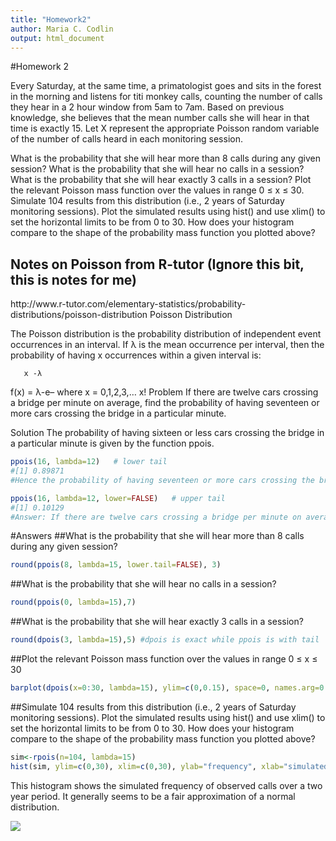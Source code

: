 ```yaml
---
title: "Homework2"
author: Maria C. Codlin
output: html_document
---
```


#Homework 2

Every Saturday, at the same time, a primatologist goes and sits in the forest in the morning and listens for titi monkey calls, counting the number of calls they hear in a 2 hour window from 5am to 7am. 
  Based on previous knowledge, she believes that the mean number calls she will hear in that time is exactly 15. 
  Let X represent the appropriate Poisson random variable of the number of calls heard in each monitoring session.

What is the probability that she will hear more than 8 calls during any given session?
What is the probability that she will hear no calls in a session?
What is the probability that she will hear exactly 3 calls in a session?
Plot the relevant Poisson mass function over the values in range 0 ≤ x ≤ 30.
Simulate 104 results from this distribution (i.e., 2 years of Saturday monitoring sessions).
Plot the simulated results using hist() and use xlim() to set the horizontal limits to be from 0 to 30. How does your histogram compare to the shape of the probability mass function you plotted above?

## Notes on Poisson from R-tutor (Ignore this bit, this is notes for me)
http://www.r-tutor.com/elementary-statistics/probability-distributions/poisson-distribution
Poisson Distribution

The Poisson distribution is the probability distribution of independent event occurrences in an interval. If λ is the mean occurrence per interval, then the probability of having x occurrences within a given interval is:

       x -λ
f(x) = λ-e-- where x = 0,1,2,3,...
        x!
Problem
If there are twelve cars crossing a bridge per minute on average, find the probability of having seventeen or more cars crossing the bridge in a particular minute.

Solution
The probability of having sixteen or less cars crossing the bridge in a particular minute is given by the function ppois.
```r
ppois(16, lambda=12)   # lower tail 
#[1] 0.89871
#Hence the probability of having seventeen or more cars crossing the bridge in a minute is in the upper tail of the probability density function.

ppois(16, lambda=12, lower=FALSE)   # upper tail 
#[1] 0.10129
#Answer: If there are twelve cars crossing a bridge per minute on average, the probability of having seventeen or more cars crossing the bridge in a particular minute is 10.1%.
```
#Answers
##What is the probability that she will hear more than 8 calls during any given session?
```r
round(ppois(8, lambda=15, lower.tail=FALSE), 3)
```
##What is the probability that she will hear no calls in a session?
```r
round(ppois(0, lambda=15),7)
```
##What is the probability that she will hear exactly 3 calls in a session?
```r
round(dpois(3, lambda=15),5) #dpois is exact while ppois is with tail
```
##Plot the relevant Poisson mass function over the values in range 0 ≤ x ≤ 30
```r
barplot(dpois(x=0:30, lambda=15), ylim=c(0,0.15), space=0, names.arg=0:30, ylab="Probability", xlab="# of calls", col=rainbow(20))
```

##Simulate 104 results from this distribution (i.e., 2 years of Saturday monitoring sessions). Plot the simulated results using hist() and use xlim() to set the horizontal limits to be from 0 to 30. How does your histogram compare to the shape of the probability mass function you plotted above?

```r
sim<-rpois(n=104, lambda=15)
hist(sim, ylim=c(0,30), xlim=c(0,30), ylab="frequency", xlab="simulated observed call count", main="simulated frequency of call counts", col="aquamarine") 
```
 
This histogram shows the simulated frequency of observed calls over a two year period. It generally seems to be a fair approximation of a normal distribution.



![](https://i.pinimg.com/736x/62/50/37/625037b4315feedcfdce605448b86711--t-rex-jokes-t-rex-humor.jpg)